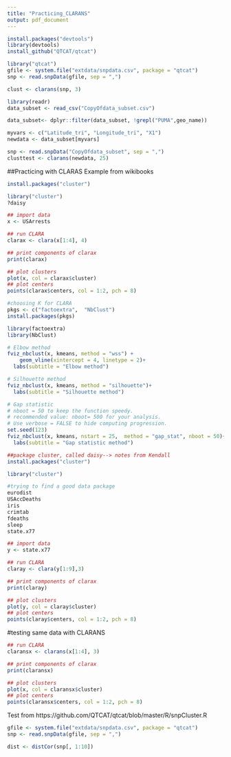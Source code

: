 ```yaml
---
title: "Practicing_CLARANS"
output: pdf_document
---
```


```r
install.packages("devtools")
library(devtools)
install_github("QTCAT/qtcat")
```

```r
library("qtcat")
gfile <- system.file("extdata/snpdata.csv", package = "qtcat")
snp <- read.snpData(gfile, sep = ",")

clust <- clarans(snp, 3)
```

```r
library(readr)
data_subset <- read_csv("CopyOfdata_subset.csv")
```

```r
data_subset<- dplyr::filter(data_subset, !grepl("PUMA",geo_name))
```

```r
myvars <- c("Latitude_tri", "Longitude_tri", "X1")
newdata <- data_subset[myvars]
```


```r
snp <- read.snpData("CopyOfdata_subset", sep = ",")
clusttest <- clarans(newdata, 25)
```



##Practicing with CLARAS
Example from wikibooks

```r
install.packages("cluster")

library("cluster")
?daisy
```

```r
## import data
x <- USArrests

## run CLARA
clarax <- clara(x[1:4], 4)

## print components of clarax
print(clarax)

## plot clusters
plot(x, col = clarax$cluster)
## plot centers
points(clarax$centers, col = 1:2, pch = 8)
```
```r
#choosing K for CLARA
pkgs <- c("factoextra",  "NbClust")
install.packages(pkgs)

library(factoextra)
library(NbClust)

# Elbow method
fviz_nbclust(x, kmeans, method = "wss") +
    geom_vline(xintercept = 4, linetype = 2)+
  labs(subtitle = "Elbow method")

# Silhouette method
fviz_nbclust(x, kmeans, method = "silhouette")+
  labs(subtitle = "Silhouette method")

# Gap statistic
# nboot = 50 to keep the function speedy. 
# recommended value: nboot= 500 for your analysis.
# Use verbose = FALSE to hide computing progression.
set.seed(123)
fviz_nbclust(x, kmeans, nstart = 25,  method = "gap_stat", nboot = 50)+
  labs(subtitle = "Gap statistic method")
```

```r

##package cluster, called daisy--> notes from Kendall
install.packages("cluster")

library("cluster")

```

```r
#trying to find a good data package
eurodist
USAccDeaths
iris
crimtab
fdeaths
sleep
state.x77
```

```r
## import data
y <- state.x77

## run CLARA
claray <- clara(y[1:9],3)

## print components of clarax
print(claray)

## plot clusters
plot(y, col = claray$cluster)
## plot centers
points(claray$centers, col = 1:2, pch = 8)
```


#testing same data with CLARANS

```r
## run CLARA
claransx <- clarans(x[1:4], 3)

## print components of clarax
print(claransx)

## plot clusters
plot(x, col = claransx$cluster)
## plot centers
points(claransx$centers, col = 1:2, pch = 8)

```




Test from 
https://github.com/QTCAT/qtcat/blob/master/R/snpCluster.R

```r
gfile <- system.file("extdata/snpdata.csv", package = "qtcat")
snp <- read.snpData(gfile, sep = ",")

dist <- distCor(snp[, 1:10])

```


